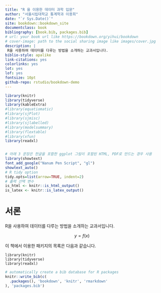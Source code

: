 ```yaml
--- 
title: "R 을 이용한 데이터 과학 입문"
author: "서울시립대학교 통계학과 이용희"
date: "`r Sys.Date()`"
site: bookdown::bookdown_site
documentclass: book
bibliography: [book.bib, packages.bib]
# url: your book url like https://bookdown.org/yihui/bookdown
# cover-image: path to the social sharing image like images/cover.jpg
description: |
 R을 사용하여 데이터를 다루는 방법을 소개하는 교과서입니다.
biblio-style: apalike
link-citations: yes
colorlinks: yes
lot: yes
lof: yes
fontsize: 10pt
github-repo: rstudio/bookdown-demo
---
```


```r
library(knitr)
library(tidyverse)
library(kableExtra)
#library(equatiomatic)
#library(sjPlot)
#library(sjmisc)
#library(sjlabelled)
#library(modelsummary)
#library(flextable)
#library(xfun)
library(readxl)


# 아래 3 문장은 한글을 포함한 ggplot 그림이 포함된 HTML, PDF로 만드는 경우 사용
library(showtext)
font_add_google("Nanum Pen Script", "gl")
showtext_auto()
# R tidy option
tidy.opts=list(arrow=TRUE, indent=2)
# 출력 선택 변수 
is_html <- knitr::is_html_output()
is_latex <- knitr::is_latex_output()
```

# 서론 

R을 사용하여 데이터를 다루는 방법을 소개하는 교과서입니다.

$$ y =f(x) $$

이 책에서 이용한 패키지의 목록은 다음과 같습니다.

```
library(knitr)
library(tidyverse)
library(readxl)
```

```r
# automatically create a bib database for R packages
knitr::write_bib(c(
  .packages(), 'bookdown', 'knitr', 'rmarkdown'
), 'packages.bib')
```
